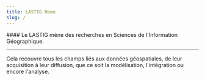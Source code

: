 ```yaml
---
title: LASTIG Home
slug: /
---
```


<Columns>
<Column2>
<ContainerWithSliderAndWordCloud />
</Column2>
<Column2>
####  Le LASTIG mène des recherches en Sciences de l'Information Géographique.

---

Cela recouvre tous les champs liés aux données géospatiales, de leur acquisition à leur diffusion, que ce soit la modélisation, l'intégration ou encore l'analyse.

</Column2>
</Columns>
<News />
